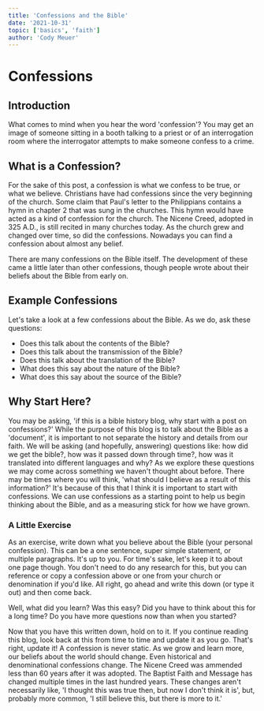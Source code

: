 ```yaml
---
title: 'Confessions and the Bible'
date: '2021-10-31'
topic: ['basics', 'faith']
author: 'Cody Meuer'
---
```


# Confessions

## Introduction

What comes to mind when you hear the word 'confession'? You may get an image of someone sitting in a booth talking to a priest or of an interrogation room where the interrogator attempts to make someone confess to a crime.

## What is a Confession?

For the sake of this post, a confession is what we confess to be true, or what we believe. Christians have had confessions since the very beginning of the church. Some claim that Paul's letter to the Philippians contains a hymn in chapter 2 that was sung in the churches. This hymn would have acted as a kind of confession for the church. The Nicene Creed, adopted in 325 A.D., is still recited in many churches today. As the church grew and changed over time, so did the confessions. Nowadays you can find a confession about almost any belief.

There are many confessions on the Bible itself. The development of these came a little later than other confessions, though people wrote about their beliefs about the Bible from early on.

## Example Confessions

Let's take a look at a few confessions about the Bible. As we do, ask these questions:

- Does this talk about the contents of the Bible?
- Does this talk about the transmission of the Bible?
- Does this talk about the translation of the Bible?
- What does this say about the nature of the Bible?
- What does this say about the source of the Bible?

## Why Start Here?

You may be asking, 'if this is a bible history blog, why start with a post on confessions?' While the purpose of this blog is to talk about the Bible as a 'document', it is important to not separate the history and details from our faith. We will be asking (and hopefully, answering) questions like: how did we get the bible?, how was it passed down through time?, how was it translated into different languages and why? As we explore these questions we may come across something we haven't thought about before. There may be times where you will think, 'what should I believe as a result of this information?' It's because of this that I think it is important to start with confessions. We can use confessions as a starting point to help us begin thinking about the Bible, and as a measuring stick for how we have grown.

### A Little Exercise

As an exercise, write down what you believe about the Bible (your personal confession). This can be a one sentence, super simple statement, or multiple paragraphs. It's up to you. For time's sake, let's keep it to about one page though. You don't need to do any research for this, but you can reference or copy a confession above or one from your church or denomination if you'd like. All right, go ahead and write this down (or type it out) and then come back.

Well, what did you learn? Was this easy? Did you have to think about this for a long time? Do you have more questions now than when you started?

Now that you have this written down, hold on to it. If you continue reading this blog, look back at this from time to time and update it as you go. That's right, update it! A confession is never static. As we grow and learn more, our beliefs about the world should change. Even historical and denominational confessions change. The Nicene Creed was ammended less than 60 years after it was adopted. The Baptist Faith and Message has changed multiple times in the last hundred years. These changes aren't necessarily like, 'I thought this was true then, but now I don't think it is', but, probably more common, 'I still believe this, but there is more to it.'
